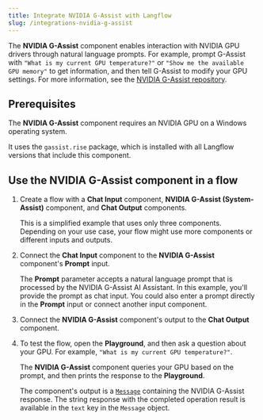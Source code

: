 ```yaml
---
title: Integrate NVIDIA G-Assist with Langflow
slug: /integrations-nvidia-g-assist
---
```


The **NVIDIA G-Assist** component enables interaction with NVIDIA GPU drivers through natural language prompts.
For example, prompt G-Assist with `"What is my current GPU temperature?"` or `"Show me the available GPU memory"` to get information, and then tell G-Assist to modify your GPU settings.
For more information, see the [NVIDIA G-Assist repository](https://github.com/NVIDIA/g-assist).

## Prerequisites

The **NVIDIA G-Assist** component requires an NVIDIA GPU on a Windows operating system.

It uses the `gassist.rise` package, which is installed with all Langflow versions that include this component.

## Use the NVIDIA G-Assist component in a flow

1. Create a flow with a **Chat Input** component, **NVIDIA G-Assist (System-Assist)** component, and **Chat Output** components.

    This is a simplified example that uses only three components.
    Depending on your use case, your flow might use more components or different inputs and outputs.

2. Connect the **Chat Input** component to the **NVIDIA G-Assist** component's **Prompt** input.

    The **Prompt** parameter accepts a natural language prompt that is processed by the NVIDIA G-Assist AI Assistant.
    In this example, you'll provide the prompt as chat input.
    You could also enter a prompt directly in the **Prompt** input or connect another input component.

3. Connect the **NVIDIA G-Assist** component's output to the **Chat Output** component.

4. To test the flow, open the **Playground**, and then ask a question about your GPU.
For example, `"What is my current GPU temperature?"`.

    The **NVIDIA G-Assist** component queries your GPU based on the prompt, and then prints the response to the **Playground**.

    The component's output is a [`Message`](/data-types#message) containing the NVIDIA G-Assist response.
    The string response with the completed operation result is available in the `text` key in the `Message` object.